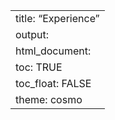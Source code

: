 ---
title: "Experience"
output: 
  html_document:
    toc: TRUE
    toc_float: FALSE
    theme: cosmo
---